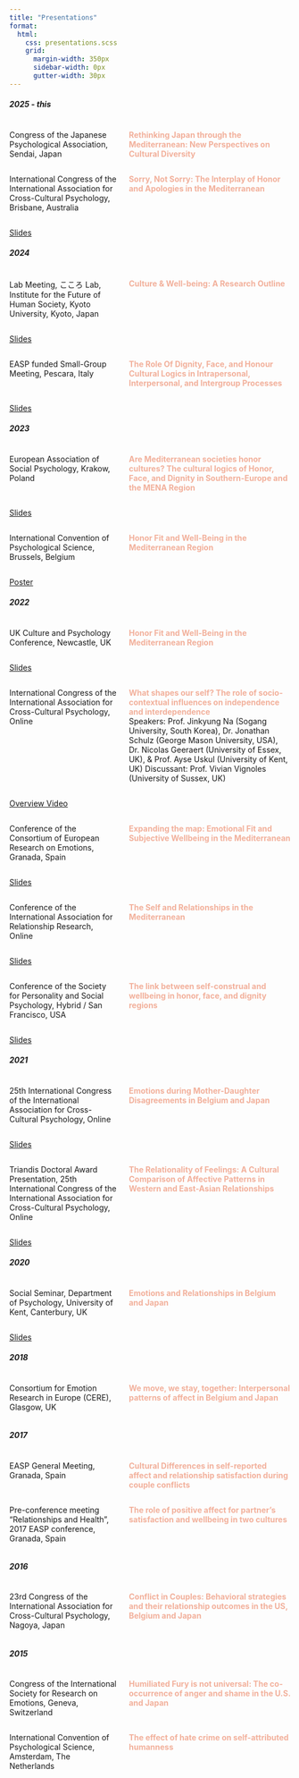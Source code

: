 ```yaml
---
title: "Presentations"
format:
  html:
    css: presentations.scss
    grid:
      margin-width: 350px
      sidebar-width: 0px
      gutter-width: 30px
---
```


<h5>2025 - this</h5>

::: {.columns}

::: {.column width="40%"}
Congress of the Japanese Psychological Association, Sendai, Japan
:::

::: {.column width="60%"}
[**Rethinking Japan through the Mediterranean: New Perspectives on Cultural Diversity**]{style="color:#F2B09B;"}
:::

:::

::: {.columns}

::: {.column width="40%"}
International Congress of the International Association for Cross-Cultural Psychology, Brisbane, Australia
:::

::: {.column width="60%"}
[**Sorry, Not Sorry: The Interplay of Honor and Apologies in the Mediterranean**]{style="color:#F2B09B;"}
:::

:::

::: {.column-margin}
[Slides](presentations/Brisbane%202025_KirchnerHausler_Sorry%20Not%20Sorry.pdf)
:::

<h5>2024</h5>

::: {.columns}

::: {.column width="40%"}
Lab Meeting, こころ Lab, Institute for the Future of Human Society, Kyoto University, Kyoto, Japan
:::

::: {.column width="60%"}
[**Culture & Well-being: A Research Outline**]{style="color:#F2B09B;"}
:::

:::

::: {.column-margin}
[Slides](presentations/IFOHS_Culture%20Lab_2024.pdf)
:::

::: {.columns}

::: {.column width="40%"}
EASP funded Small-Group Meeting, Pescara, Italy
:::

::: {.column width="60%"}
[**The Role Of Dignity, Face, and Honour Cultural Logics in Intrapersonal, Interpersonal, and Intergroup Processes**]{style="color:#F2B09B;"}
:::

:::

::: {.column-margin}
[Slides](presentations/EASP2024_SGM_Alexander%20Kirchner%20Haeusler.pdf)
:::

<h5>2023</h5>

::: {.columns}

::: {.column width="40%"}
European Association of Social Psychology, Krakow, Poland
:::

::: {.column width="60%"}
[**Are Mediterranean societies honor cultures? The cultural logics of Honor, Face, and Dignity in Southern-Europe and the MENA Region**]{style="color:#F2B09B;"}
:::

:::

::: {.column-margin}
[Slides](presentations/EASP2023_Alexander%20Kirchner%20Haeusler.pdf)
:::

::: {.columns}

::: {.column width="40%"}
International Convention of Psychological Science, Brussels, Belgium
:::

::: {.column width="60%"}
[**Honor Fit and Well-Being in the Mediterranean Region**]{style="color:#F2B09B;"}
:::

:::

::: {.column-margin}
[Poster](presentations/ICPS2023_Alexander%20Kirchner%20Haeusler.pdf)
:::

<h5>2022</h5>

::: {.columns}

::: {.column width="40%"}
UK Culture and Psychology Conference, Newcastle, UK
:::

::: {.column width="60%"}
[**Honor Fit and Well-Being in the Mediterranean Region**]{style="color:#F2B09B;"}
:::

:::

::: {.column-margin}
[Slides](presentations/UK%20Culture%202022_Honor%20Fit%20and%20Wellbeing.pdf)
:::

::: {.columns}

::: {.column width="40%"}
International Congress of the International Association for Cross-Cultural Psychology, Online
:::

::: {.column width="60%"}
[**What shapes our self? The role of socio-contextual influences on independence and interdependence**]{style="color:#F2B09B;"}<br>Speakers: Prof. Jinkyung Na (Sogang University, South Korea), Dr. Jonathan Schulz (George Mason University, USA), Dr. Nicolas Geeraert (University of Essex, UK), & Prof. Ayse Uskul (University of Kent, UK) Discussant: Prof. Vivian Vignoles (University of Sussex, UK)
:::

:::

::: {.column-margin}
[Overview Video](presentations/IACCP_2022_Introduction.mp4)
:::

::: {.columns}

::: {.column width="40%"}
Conference of the Consortium of European Research on Emotions, Granada, Spain
:::

::: {.column width="60%"}
[**Expanding the map: Emotional Fit and Subjective Wellbeing in the Mediterranean**]{style="color:#F2B09B;"}
:::
:::

::: {.column-margin}
[Slides](presentations/IARR2022_Self%20and%20Relationships_Alexander%20Kirchner%20Haeusler.pdf)
:::

::: {.columns}

::: {.column width="40%"}
Conference of the International Association for Relationship Research, Online
:::

::: {.column width="60%"}
[**The Self and Relationships in the Mediterranean**]{style="color:#F2B09B;"}
:::

:::

::: {.column-margin}
[Slides](presentations/CERE2022_Emotional%20Fit%20and%20Well-being_Alexander%20Kirchner-Hausler.pdf)
:::

::: {.columns}

::: {.column width="40%"}
Conference of the Society for Personality and Social Psychology, Hybrid / San Francisco, USA
:::

::: {.column width="60%"}
[**The link between self-construal and wellbeing in honor, face, and dignity regions**]{style="color:#F2B09B;"}
:::

:::

::: {.column-margin}
[Slides](presentations/SPSP2022_Self-construal%20and%20Well-being_Alexander%20Kirchner-Hausler.pdf)
:::

<h5>2021</h5>

::: {.columns}

::: {.column width="40%"}
25th International Congress of the International Association for Cross-Cultural Psychology, Online
:::

::: {.column width="60%"}
[**Emotions during Mother-Daughter Disagreements in Belgium and Japan**]{style="color:#F2B09B;"}
:::

:::

::: {.column-margin}
[Slides](presentations/IACCP%202021_Mother%20Daughter%20Disagreements_%20Alexander%20Kirchner%20Hausler.pdf)
:::

::: {.columns}

::: {.column width="40%"}
Triandis Doctoral Award Presentation, 25th International Congress of the International Association for Cross-Cultural Psychology, Online
:::

::: {.column width="60%"}
[**The Relationality of Feelings: A Cultural Comparison of Affective Patterns in Western and East-Asian Relationships**]{style="color:#F2B09B;"}
:::

:::

::: {.column-margin}
[Slides](presentations/IACCP2021_Triandis%20Award%20Lecture_Alexander%20Kirchner%20Hausler.pdf)
:::

<h5>2020</h5>

::: {.columns}

::: {.column width="40%"}
Social Seminar, Department of Psychology, University of Kent, Canterbury, UK
:::

::: {.column width="60%"}
[**Emotions and Relationships in Belgium and Japan**]{style="color:#F2B09B;"}
:::

:::

::: {.column-margin}
[Slides](presentations/SS2020_Emotions%20Relationships_Alexander%20Kirchner%20Hausler.pdf)
:::

<h5>2018</h5>

::: {.columns}

::: {.column width="40%"}
Consortium for Emotion Research in Europe (CERE), Glasgow, UK
:::

::: {.column width="60%"}
[**We move, we stay, together: Interpersonal patterns of affect in Belgium and Japan**]{style="color:#F2B09B;"}
:::

:::

<h5>2017</h5>

::: {.columns}

::: {.column width="40%"}
EASP General Meeting, Granada, Spain
:::

::: {.column width="60%"}
[**Cultural Differences in self-reported affect and relationship satisfaction during couple conflicts**]{style="color:#F2B09B;"}
:::

:::

::: {.columns}

::: {.column width="40%"}
Pre-conference meeting “Relationships and Health”, 2017 EASP conference, Granada, Spain
:::

::: {.column width="60%"}
[**The role of positive affect for partner’s satisfaction and wellbeing in two cultures**]{style="color:#F2B09B;"}
:::

:::

<h5>2016</h5>

::: {.columns}

::: {.column width="40%"}
23rd Congress of the International Association for Cross-Cultural Psychology, Nagoya, Japan
:::

::: {.column width="60%"}
[**Conflict in Couples: Behavioral strategies and their relationship outcomes in the US, Belgium and Japan**]{style="color:#F2B09B;"}
:::

:::

<h5>2015</h5>

::: {.columns}

::: {.column width="40%"}
Congress of the International Society for Research on Emotions, Geneva, Switzerland
:::

::: {.column width="60%"}
[**Humiliated Fury is not universal: The co-occurrence of anger and shame in the U.S. and Japan**]{style="color:#F2B09B;"}
:::

:::

::: {.columns}

::: {.column width="40%"}
International Convention of Psychological Science, Amsterdam, The Netherlands
:::

::: {.column width="60%"}
[**The effect of hate crime on self-attributed humanness**]{style="color:#F2B09B;"}
:::

:::